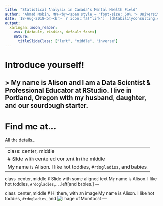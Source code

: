 ---
title: "Statistical Analysis in Canada's Mental Health Field"
author: "Ahmad Mobin, MPH<br><span style = 'font-size: 50%;'> University of Saskatchewan<br> School of Public Health <br></span>"
date: '18-Aug-2018<br><br> `r icon::fa("link")` [databilityconsulting.com](https://databilityconsulting.com/) <br>`r icon::fa("linkedin")` [ahmad-mobin](https://www.linkedin.com/in/ahmad-mobin/) <br>`r icon::fa("twitter")` [ahmad_m_mobin](https://twitter.com/ahmad_m_mobin)'
output:
  xaringan::moon_reader:
    css: [default, rladies, default-fonts]
    nature:
      titleSlideClass: ["left", "middle", "inverse"]
---

# Introduce yourself!
> My name is Alison and I am a Data Scientist & Professional Educator at RStudio. I live in Portland, Oregon with my husband, daughter, and our sourdough starter.
---
# Find me at...
All the details...

---
class: center, middle
# Slide with centered content in the middle
My name is Alison. I like hot toddies, `#rdogladies`, and babies.
---

class: center, middle 
# Slide with some aligned text
My name is Alison. I like hot toddies, `#rdogladies`,...
.left[and babies.]
---

class: center, middle 
# Hi there, with an image
My name is Alison. I like hot toddies, 
`#rdogladies`, and
![Image of Momtocat](http://bit.ly/momtocat)
---
